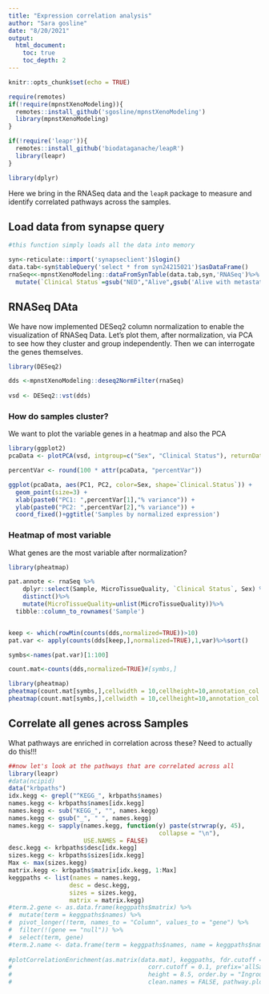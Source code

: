 ```yaml
---
title: "Expression correlation analysis"
author: "Sara gosline"
date: "8/20/2021"
output: 
  html_document:
    toc: true
    toc_depth: 2
---
```


```r
knitr::opts_chunk$set(echo = TRUE)

require(remotes)
if(!require(mpnstXenoModeling)){
  remotes::install_github('sgosline/mpnstXenoModeling')
  library(mpnstXenoModeling)
}

if(!require('leapr')){
  remotes::install_github('biodataganache/leapR')
  library(leapr)
}

library(dplyr)

```

Here we bring in the RNASeq data and the `leapR` package to measure and identify correlated pathways across the samples.


## Load data from synapse query


```r
#this function simply loads all the data into memory

syn<-reticulate::import('synapseclient')$login()
data.tab<-syn$tableQuery('select * from syn24215021')$asDataFrame()
rnaSeq<<-mpnstXenoModeling::dataFromSynTable(data.tab,syn,'RNASeq')%>%
  mutate(`Clinical Status`=gsub("NED","Alive",gsub('Alive with metastatic disease','Alive',Clinical.Status)))

```


## RNASeq DAta

We have now implemented DESeq2 column normalization to enable the visualization of RNASeq Data. Let's plot them, after normalization, via PCA to see how they cluster and group independently. Then we can interrogate the genes themselves.


```r
library(DESeq2)

dds <-mpnstXenoModeling::deseq2NormFilter(rnaSeq)
  
vsd <- DESeq2::vst(dds)


```

### How do samples cluster?

We want to plot the variable genes in a heatmap and also the PCA


```r
library(ggplot2)
pcaData <- plotPCA(vsd, intgroup=c("Sex", "Clinical Status"), returnData=TRUE)

percentVar <- round(100 * attr(pcaData, "percentVar"))

ggplot(pcaData, aes(PC1, PC2, color=Sex, shape=`Clinical.Status`)) +
  geom_point(size=3) +
  xlab(paste0("PC1: ",percentVar[1],"% variance")) +
  ylab(paste0("PC2: ",percentVar[2],"% variance")) + 
  coord_fixed()+ggtitle('Samples by normalized expression')
```

### Heatmap of most variable

What genes are the most variable after normalization?

```r
library(pheatmap)

pat.annote <- rnaSeq %>%
    dplyr::select(Sample, MicroTissueQuality, `Clinical Status`, Sex) %>%
    distinct()%>%
    mutate(MicroTissueQuality=unlist(MicroTissueQuality))%>%
  tibble::column_to_rownames('Sample')


keep <- which(rowMin(counts(dds,normalized=TRUE))>10)
pat.var <- apply(counts(dds[keep,],normalized=TRUE),1,var)%>%sort()

symbs<-names(pat.var)[1:100]

count.mat<-counts(dds,normalized=TRUE)#[symbs,]

library(pheatmap)
pheatmap(count.mat[symbs,],cellwidth = 10,cellheight=10,annotation_col = pat.annote,filename='mostVarTrans.pdf')
pheatmap(count.mat[symbs,],cellwidth = 10,cellheight=10,annotation_col = pat.annote)

```

## Correlate all genes across Samples

What pathways are enriched in correlation across these? Need to actually do this!!!

```r

##now let's look at the pathways that are correlated across all
library(leapr)
#data(ncipid)
data("krbpaths")
idx.kegg <- grepl("^KEGG_", krbpaths$names)
names.kegg <- krbpaths$names[idx.kegg]
names.kegg <- sub("KEGG_", "", names.kegg)
names.kegg <- gsub("_", " ", names.kegg)
names.kegg <- sapply(names.kegg, function(y) paste(strwrap(y, 45), 
                                          collapse = "\n"), 
                     USE.NAMES = FALSE)
desc.kegg <- krbpaths$desc[idx.kegg]
sizes.kegg <- krbpaths$sizes[idx.kegg]
Max <- max(sizes.kegg)
matrix.kegg <- krbpaths$matrix[idx.kegg, 1:Max]
keggpaths <- list(names = names.kegg,
                 desc = desc.kegg,
                 sizes = sizes.kegg,
                 matrix = matrix.kegg)
#term.2.gene <- as.data.frame(keggpaths$matrix) %>%
#  mutate(term = keggpaths$names) %>%
#  pivot_longer(!term, names_to = "Column", values_to = "gene") %>%
#  filter(!(gene == "null")) %>%
#  select(term, gene)
#term.2.name <- data.frame(term = keggpaths$names, name = keggpaths$names)
  
#plotCorrelationEnrichment(as.matrix(data.mat), keggpaths, fdr.cutoff = 0.05, 
#                                      corr.cutoff = 0.1, prefix='allSamps', width = 11, 
#                                      height = 8.5, order.by = "Ingroup mean", 
#                                      clean.names = FALSE, pathway.plot.size = 3)


```
